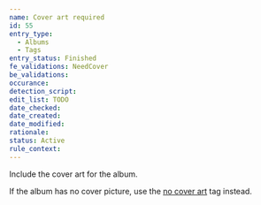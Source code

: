 ```yaml
---
name: Cover art required
id: 55
entry_type:
  - Albums
  - Tags
entry_status: Finished
fe_validations: NeedCover
be_validations:
occurance:
detection_script:
edit_list: TODO
date_checked:
date_created:
date_modified:
rationale:
status: Active
rule_context:
---
```

Include the cover art for the album.

If the album has no cover picture, use the [no cover art](https://vocadb.net/T/2811) tag instead.